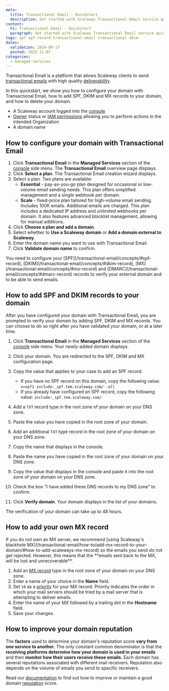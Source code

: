 ```yaml
---
meta:
  title: Transactional Email - Quickstart
  description: Get started with Scaleway Transactional Email service quickly and efficiently.
content:
  h1: Transactional Email - Quickstart
  paragraph: Get started with Scaleway Transactional Email service quickly and efficiently.
tags: spf spf-record transactional-email transactional dkim
dates:
  validation: 2024-09-17
  posted: 2022-11-07
categories:
  - managed-services
---
```


Transactional Email is a platform that allows Scaleway clients to send [transactional emails](/transactional-email/concepts/#transactional-email) with high quality [deliverability](/transactional-email/concepts/#deliverability).

In this quickstart, we show you how to configure your domain with Transactional Email, how to add SPF, DKIM and MX records to your domain, and how to delete your domain.

<Macro id="requirements" />

- A Scaleway account logged into the [console](https://console.scaleway.com)
- [Owner](/iam/concepts/#owner) status or [IAM permissions](/iam/concepts/#permission) allowing you to perform actions in the intended Organization
- A domain name

## How to configure your domain with Transactional Email

1. Click **Transactional Email** in the **Managed Services** section of the [console](https://console.scaleway.com/) side menu. The **Transactional Email** overview page displays.
2. Click **Select a plan**. The Transactional Email creation wizard displays.
3. Select a plan. Two plans are available:
    - **Essential** - pay-as-you-go plan designed for occasional or low-volume email sending needs. This plan offers simplified management and a single webhook per domain.
    - **Scale** - fixed-price plan tailored for high-volume email sending. Includes 100K emails. Additional emails are charged. This plan includes a dedicated IP address and unlimited webhooks per domain. It also features advanced blocklist management, allowing for manual additions.
4. Click **Choose a plan and add a domain**.
5. Select whether to **Use a Scaleway domain** or **Add a domain external to Scaleway**.
6. Enter the domain name you want to use with Transactional Email.
7. Click **Validate domain name** to confirm.

<Message type="important">
 You need to configure your [SPF](/transactional-email/concepts/#spf-record), [DKIM](/transactional-email/concepts/#dkim-record), [MX](/transactional-email/concepts/#mx-record) and [DMARC](/transactional-email/concepts/#dmarc-record) records to verify your external domain and to be able to send emails.
</Message>

## How to add SPF and DKIM records to your domain

After you have configured your domain with Transactional Email, you are prompted to verify your domain by adding SPF, DKIM and MX records. You can choose to do so right after you have validated your domain, or at a later time.

1. Click **Transactional Email** in the **Managed Services** section of the [console](https://console.scaleway.com/) side menu. Your newly-added domain displays.
2. Click your domain. You are redirected to the SPF, DKIM and MX configuration page.
3. Copy the value that applies to your case to add an SPF record.
    <Message type="important">
     - If you have no SPF record on this domain, copy the following value: `v=spf1 include:_spf.tem.scaleway.com/ -all`
     - If you already have configured an SPF record, copy the following value: `include:_spf.tem.scaleway.com/`
    </Message>

4. Add a `TXT` record type in the root zone of your domain on your DNS zone.
5. Paste the value you have copied in the root zone of your domain.
6. Add an additional `TXT` type record in the root zone of your domain on your DNS zone.
7. Copy the name that displays in the console.
    <Lightbox src="scaleway_dkim_record_name.webp" alt="" />
8. Paste the name you have copied in the root zone of your domain on your DNS zone.
9. Copy the value that displays in the console and paste it into the root zone of your domain on your DNS zone.
    <Lightbox src="scaleway_dkim_record_name_value.webp" alt="" />
10. Check the box "I have added these DNS records to my DNS zone" to confirm.
11. Click **Verify domain**. Your domain displays in the list of your domains.

<Message type="note">
 The verification of your domain can take up to 48 hours.
</Message>

## How to add your own MX record

<Message type="important">
  If you do not own an MX server, we recommend [using Scaleway's blackhole MX](/transactional-email/how-to/add-mx-record-to-your-domain/#how-to-add-scaleways-mx-record) so the emails you send do not get rejected. However, this means that the **emails sent back to the MX, will be lost and unrecoverable**.
</Message>

1. Add an [MX record](/transactional-email/concepts/#mx-record) type in the root zone of your domain on your DNS zone.
2. Enter a name of your choice in the **Name** field.
3. Set `10` as a [priority](/transactional-email/concepts/#priority) for your MX record.
    <Message type="note">
     Priority indicates the order in which your mail servers should be tried by a mail server that is attempting to deliver emails.
    </Message>
4. Enter the name of your MX followed by a trailing dot in the **Hostname** field.
5. Save your changes.


## How to improve your domain reputation

The **factors** used to determine your domain's reputation score **vary from one service to another**.
The only constant common denominator is that the **receiving platforms determine how your domain is used in your emails** and then **monitor how their users receive these emails**.
Each domain has several reputations associated with different mail receivers. Reputation also depends on the volume of emails you send to specific receivers.

Read our [documentation](/transactional-email/reference-content/understanding-tem-reputation-score/) to find out how to improve or maintain a good domain [reputation](/transactional-email/concepts/#reputation-score) score.